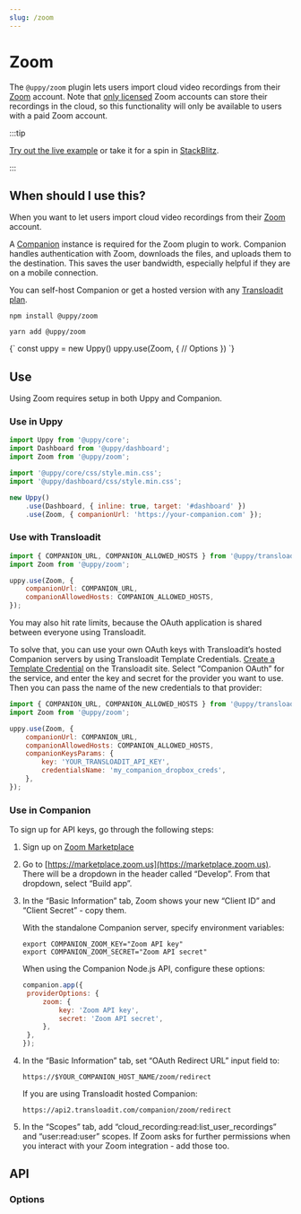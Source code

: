 ```yaml
---
slug: /zoom
---
```




# Zoom

The `@uppy/zoom` plugin lets users import cloud video recordings from their
[Zoom](https://zoom.com) account. Note that
[only licensed](https://support.zoom.com/hc/en/article?id=zm_kb&sysparm_article=KB0063923)
Zoom accounts can store their recordings in the cloud, so this functionality
will only be available to users with a paid Zoom account.

:::tip

[Try out the live example](/examples) or take it for a spin in
[StackBlitz](https://stackblitz.com/edit/vitejs-vite-zaqyaf?file=main.js).

:::

## When should I use this?

When you want to let users import cloud video recordings from their
[Zoom](https://zoom.com) account.

A [Companion](/docs/companion) instance is required for the Zoom plugin to work.
Companion handles authentication with Zoom, downloads the files, and uploads
them to the destination. This saves the user bandwidth, especially helpful if
they are on a mobile connection.

You can self-host Companion or get a hosted version with any
[Transloadit plan](https://transloadit.com/pricing/).

<Tabs>
  <TabItem value="npm" label="NPM" default>

```shell
npm install @uppy/zoom
```

  </TabItem>

  <TabItem value="yarn" label="Yarn">

```shell
yarn add @uppy/zoom
```

  </TabItem>

  <TabItem value="cdn" label="CDN">
    <UppyCdnExample>
      {`
        const uppy = new Uppy()
        uppy.use(Zoom, {
          // Options
        })
      `}
    </UppyCdnExample>
  </TabItem>
</Tabs>

## Use

Using Zoom requires setup in both Uppy and Companion.

### Use in Uppy

```js {10-13} showLineNumbers
import Uppy from '@uppy/core';
import Dashboard from '@uppy/dashboard';
import Zoom from '@uppy/zoom';

import '@uppy/core/css/style.min.css';
import '@uppy/dashboard/css/style.min.css';

new Uppy()
	.use(Dashboard, { inline: true, target: '#dashboard' })
	.use(Zoom, { companionUrl: 'https://your-companion.com' });
```

### Use with Transloadit

```js
import { COMPANION_URL, COMPANION_ALLOWED_HOSTS } from '@uppy/transloadit';
import Zoom from '@uppy/zoom';

uppy.use(Zoom, {
	companionUrl: COMPANION_URL,
	companionAllowedHosts: COMPANION_ALLOWED_HOSTS,
});
```

You may also hit rate limits, because the OAuth application is shared between
everyone using Transloadit.

To solve that, you can use your own OAuth keys with Transloadit’s hosted
Companion servers by using Transloadit Template Credentials. [Create a Template
Credential][template-credentials] on the Transloadit site. Select “Companion
OAuth” for the service, and enter the key and secret for the provider you want
to use. Then you can pass the name of the new credentials to that provider:

```js
import { COMPANION_URL, COMPANION_ALLOWED_HOSTS } from '@uppy/transloadit';
import Zoom from '@uppy/zoom';

uppy.use(Zoom, {
	companionUrl: COMPANION_URL,
	companionAllowedHosts: COMPANION_ALLOWED_HOSTS,
	companionKeysParams: {
		key: 'YOUR_TRANSLOADIT_API_KEY',
		credentialsName: 'my_companion_dropbox_creds',
	},
});
```

### Use in Companion

To sign up for API keys, go through the following steps:

1. Sign up on [Zoom Marketplace](https://marketplace.zoom.us)

2. Go to [https://marketplace.zoom.us](https://marketplace.zoom.us). There will
   be a dropdown in the header called “Develop”. From that dropdown, select
   “Build app”.

3. In the “Basic Information” tab, Zoom shows your new “Client ID” and “Client
   Secret” - copy them.

   With the standalone Companion server, specify environment variables:

   ```shell
   export COMPANION_ZOOM_KEY="Zoom API key"
   export COMPANION_ZOOM_SECRET="Zoom API secret"
   ```

   When using the Companion Node.js API, configure these options:

   ```js
   companion.app({
   	providerOptions: {
   		zoom: {
   			key: 'Zoom API key',
   			secret: 'Zoom API secret',
   		},
   	},
   });
   ```

4. In the “Basic Information” tab, set “OAuth Redirect URL” input field to:

   ```
   https://$YOUR_COMPANION_HOST_NAME/zoom/redirect
   ```

   If you are using Transloadit hosted Companion:

   ```
   https://api2.transloadit.com/companion/zoom/redirect
   ```

5. In the “Scopes” tab, add “cloud_recording:read:list_user_recordings” and
   “user:read:user” scopes. If Zoom asks for further permissions when you
   interact with your Zoom integration - add those too.

## API

### Options

<CompanionOptions />

[template-credentials]:
	https://transloadit.com/docs/#how-to-create-template-credentials
